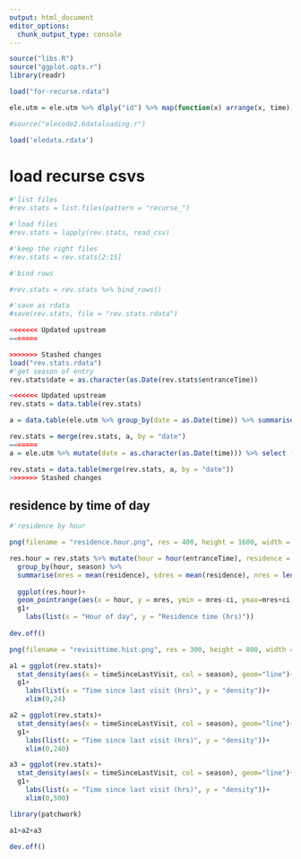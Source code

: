 ```yaml
---
output: html_document
editor_options: 
  chunk_output_type: console
---
```


```r
source("libs.R")
source("ggplot.opts.r")
library(readr)

load("for-recurse.rdata")

ele.utm = ele.utm %>% dlply("id") %>% map(function(x) arrange(x, time)) %>% bind_rows() %>% plyr::arrange(id, time)

#source("elecode2.6dataloading.r")

load('eledata.rdata')
```


# load recurse csvs

```r
#'list files
#rev.stats = list.files(pattern = "recurse_")

#'load files
#rev.stats = lapply(rev.stats, read_csv)

#'keep the right files
#rev.stats = rev.stats[2:15]
```

```r
#'bind rows

#rev.stats = rev.stats %>% bind_rows()

#'save as rdata
#save(rev.stats, file = "rev.stats.rdata")
```

```r
<<<<<<< Updated upstream
=======

>>>>>>> Stashed changes
load("rev.stats.rdata")
#'get season of entry
rev.stats$date = as.character(as.Date(rev.stats$entranceTime))

<<<<<<< Updated upstream
rev.stats = data.table(rev.stats)

a = data.table(ele.utm %>% group_by(date = as.Date(time)) %>% summarise(season = first(season2)) %>% ungroup() %>% select(date, season))

rev.stats = merge(rev.stats, a, by = "date")
=======
a = ele.utm %>% mutate(date = as.character(as.Date(time))) %>% select (date, season2) %>% ungroup()

rev.stats = data.table(merge(rev.stats, a, by = "date"))
>>>>>>> Stashed changes
```


## residence by time of day

```r
#'residence by hour

png(filename = "residence.hour.png", res = 400, height = 1600, width = 1600)

res.hour = rev.stats %>% mutate(hour = hour(entranceTime), residence = timeInside) %>% 
  group_by(hour, season) %>%
  summarise(mres = mean(residence), sdres = mean(residence), nres = length(residence)) %>% mutate(ci=qnorm(0.975)*sdres/sqrt(nres))
  
  ggplot(res.hour)+
  geom_pointrange(aes(x = hour, y = mres, ymin = mres-ci, ymax=mres+ci, col = season), fatten = 5, stroke = 0.6)+ scale_colour_manual(values = c(cola, colb))+
  g1+
    labs(list(x = "Hour of day", y = "Residence time (hrs)"))
  
dev.off()  
```

```r
png(filename = "revisittime.hist.png", res = 300, height = 800, width = 2400)

a1 = ggplot(rev.stats)+
  stat_density(aes(x = timeSinceLastVisit, col = season), geom="line")+ scale_colour_manual(values = c(cola, colb))+
  g1+
    labs(list(x = "Time since last visit (hrs)", y = "density"))+
    xlim(0,24)

a2 = ggplot(rev.stats)+
  stat_density(aes(x = timeSinceLastVisit, col = season), geom="line")+ scale_colour_manual(values = c(cola, colb))+
  g1+
    labs(list(x = "Time since last visit (hrs)", y = "density"))+
    xlim(0,240)

a3 = ggplot(rev.stats)+
  stat_density(aes(x = timeSinceLastVisit, col = season), geom="line")+ scale_colour_manual(values = c(cola, colb))+
  g1+
    labs(list(x = "Time since last visit (hrs)", y = "density"))+
    xlim(0,500)  

library(patchwork)

a1+a2+a3

dev.off()  
```


